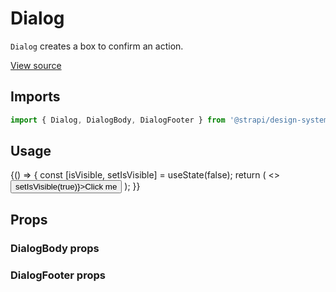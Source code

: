 <!--- Dialog.stories.mdx --->


<Meta title="Design System/Components/Dialog" component={Dialog} />

# Dialog

`Dialog` creates a box to confirm an action.

[View source](https://github.com/strapi/design-system/tree/main/packages/strapi-design-system/src/Dialog)

## Imports

```js
import { Dialog, DialogBody, DialogFooter } from '@strapi/design-system/Dialog';
```

## Usage

<Canvas>
  <Story name="base">
    {() => {
      const [isVisible, setIsVisible] = useState(false);
      return (
        <>
          <Button onClick={() => setIsVisible(true)}>Click me</Button>
          <Dialog onClose={() => setIsVisible(false)} title="Confirmation" isOpen={isVisible}>
            <DialogBody icon={<ExclamationMarkCircle />}>
              <Stack spacing={2}>
                <Flex justifyContent="center">
                  <Typography id="confirm-description">Are you sure you want to delete this?</Typography>
                </Flex>
              </Stack>
            </DialogBody>
            <DialogFooter
              startAction={
                <Button onClick={() => setIsVisible(false)} variant="tertiary">
                  Cancel
                </Button>
              }
              endAction={
                <Button variant="danger-light" startIcon={<Trash />}>
                  Confirm
                </Button>
              }
            />
          </Dialog>
        </>
      );
    }}
  </Story>
</Canvas>

## Props

<ArgsTable of={Dialog} />

### DialogBody props

<ArgsTable of={DialogBody} />

### DialogFooter props

<ArgsTable of={DialogFooter} />
